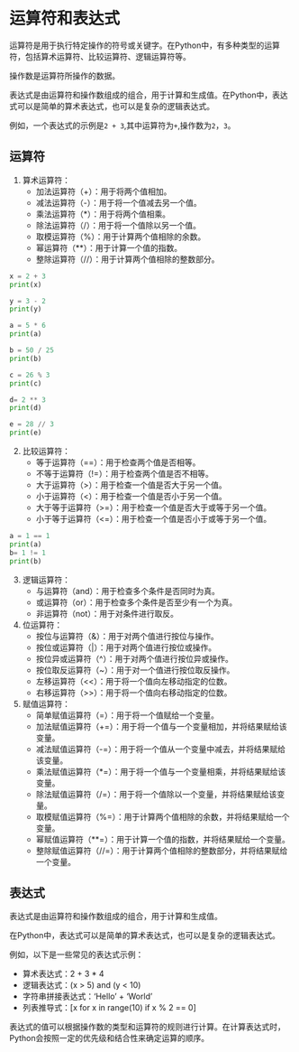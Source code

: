 
# 运算符和表达式

运算符是用于执行特定操作的符号或关键字。在Python中，有多种类型的运算符，包括算术运算符、比较运算符、逻辑运算符等。

操作数是运算符所操作的数据。

表达式是由运算符和操作数组成的组合，用于计算和生成值。在Python中，表达式可以是简单的算术表达式，也可以是复杂的逻辑表达式。

例如，一个表达式的示例是`2 + 3`,其中运算符为`+`,操作数为`2`，`3`。


## 运算符

1. 算术运算符：
    - 加法运算符（+）：用于将两个值相加。
    - 减法运算符（-）：用于将一个值减去另一个值。
    - 乘法运算符（*）：用于将两个值相乘。
    - 除法运算符（/）：用于将一个值除以另一个值。
    - 取模运算符（%）：用于计算两个值相除的余数。
    - 幂运算符（**）：用于计算一个值的指数。
    - 整除运算符（//）：用于计算两个值相除的整数部分。

```{python}
x = 2 + 3
print(x)

y = 3 - 2
print(y)

a = 5 * 6
print(a)

b = 50 / 25
print(b)

c = 26 % 3
print(c)

d= 2 ** 3
print(d)

e = 28 // 3
print(e)
```
2. 比较运算符：
    - 等于运算符（==）：用于检查两个值是否相等。
    - 不等于运算符（!=）：用于检查两个值是否不相等。
    - 大于运算符（>）：用于检查一个值是否大于另一个值。
    - 小于运算符（<）：用于检查一个值是否小于另一个值。
    - 大于等于运算符（>=）：用于检查一个值是否大于或等于另一个值。
    - 小于等于运算符（<=）：用于检查一个值是否小于或等于另一个值。

```{python}

a = 1 == 1
print(a)
b= 1 != 1
print(b)
```
3. 逻辑运算符：
    - 与运算符（and）：用于检查多个条件是否同时为真。
    - 或运算符（or）：用于检查多个条件是否至少有一个为真。
    - 非运算符（not）：用于对条件进行取反。

4. 位运算符：
    - 按位与运算符（&）：用于对两个值进行按位与操作。
    - 按位或运算符（|）：用于对两个值进行按位或操作。
    - 按位异或运算符（^）：用于对两个值进行按位异或操作。
    - 按位取反运算符（~）：用于对一个值进行按位取反操作。
    - 左移运算符（<<）：用于将一个值向左移动指定的位数。
    - 右移运算符（>>）：用于将一个值向右移动指定的位数。

5. 赋值运算符：
    - 简单赋值运算符（=）：用于将一个值赋给一个变量。
    - 加法赋值运算符（+=）：用于将一个值与一个变量相加，并将结果赋给该变量。
    - 减法赋值运算符（-=）：用于将一个值从一个变量中减去，并将结果赋给该变量。
    - 乘法赋值运算符（*=）：用于将一个值与一个变量相乘，并将结果赋给该变量。
    - 除法赋值运算符（/=）：用于将一个值除以一个变量，并将结果赋给该变量。
    - 取模赋值运算符（%=）：用于计算两个值相除的余数，并将结果赋给一个变量。
    - 幂赋值运算符（**=）：用于计算一个值的指数，并将结果赋给一个变量。
    - 整除赋值运算符（//=）：用于计算两个值相除的整数部分，并将结果赋给一个变量。

## 表达式


表达式是由运算符和操作数组成的组合，用于计算和生成值。

在Python中，表达式可以是简单的算术表达式，也可以是复杂的逻辑表达式。

例如，以下是一些常见的表达式示例：

- 算术表达式：2 + 3 * 4
- 逻辑表达式：(x > 5) and (y < 10)
- 字符串拼接表达式：'Hello' + 'World'
- 列表推导式：[x for x in range(10) if x % 2 == 0]

表达式的值可以根据操作数的类型和运算符的规则进行计算。在计算表达式时，Python会按照一定的优先级和结合性来确定运算的顺序。

